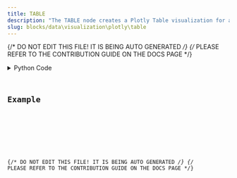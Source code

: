```yaml
---
title: TABLE
description: "The TABLE node creates a Plotly Table visualization for a given input DataContainer."
slug: blocks/data\visualization\plotly\table
---
```


{/* DO NOT EDIT THIS FILE! IT IS BEING AUTO GENERATED */}
{/* PLEASE REFER TO THE CONTRIBUTION GUIDE ON THE DOCS PAGE */}


<PythonDocsDisplay docstring={docstring} />
<details>
<summary>Python Code</summary>



<Code code={pythonCode} lang="py" wrap theme="dracula" />

[Find this Flojoy Block on GitHub](https://github.com/flojoy-ai/blocks/blob/main/blocks/DATA\VISUALIZATION\PLOTLY\TABLE/TABLE.py)

</details>

## Example


<GetHelpWidget />


<AppDisplay app={app} blockName="TABLE" client:visible />


<Example />

{/* DO NOT EDIT THIS FILE! IT IS BEING AUTO GENERATED */}
{/* PLEASE REFER TO THE CONTRIBUTION GUIDE ON THE DOCS PAGE */}
